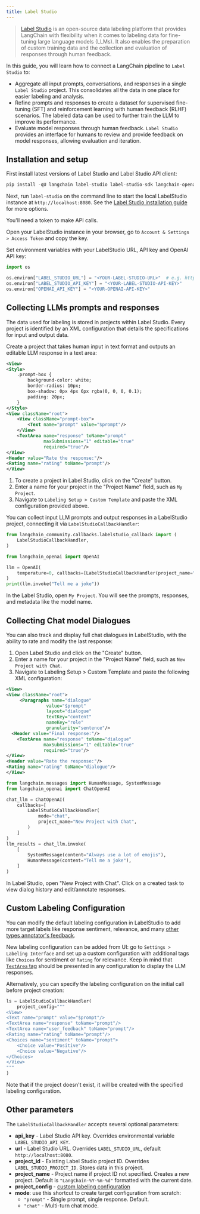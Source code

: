 ```yaml
---
title: Label Studio
---
```


>[Label Studio](https://labelstud.io/guide/get_started) is an open-source data labeling platform that provides LangChain with flexibility when it comes to labeling data for fine-tuning large language models (LLMs). It also enables the preparation of custom training data and the collection and evaluation of responses through human feedback.

In this guide, you will learn how to connect a LangChain pipeline to `Label Studio` to:

- Aggregate all input prompts, conversations, and responses in a single `Label Studio` project. This consolidates all the data in one place for easier labeling and analysis.
- Refine prompts and responses to create a dataset for supervised fine-tuning (SFT) and reinforcement learning with human feedback (RLHF) scenarios. The labeled data can be used to further train the LLM to improve its performance.
- Evaluate model responses through human feedback. `Label Studio` provides an interface for humans to review and provide feedback on model responses, allowing evaluation and iteration.

## Installation and setup

First install latest versions of Label Studio and Label Studio API client:

```python
pip install -qU langchain label-studio label-studio-sdk langchain-openai langchain-community
```

Next, run `label-studio` on the command line to start the local LabelStudio instance at `http://localhost:8080`. See the [Label Studio installation guide](https://labelstud.io/guide/install) for more options.

You'll need a token to make API calls.

Open your LabelStudio instance in your browser, go to `Account & Settings > Access Token` and copy the key.

Set environment variables with your LabelStudio URL, API key and OpenAI API key:

```python
import os

os.environ["LABEL_STUDIO_URL"] = "<YOUR-LABEL-STUDIO-URL>"  # e.g. http://localhost:8080
os.environ["LABEL_STUDIO_API_KEY"] = "<YOUR-LABEL-STUDIO-API-KEY>"
os.environ["OPENAI_API_KEY"] = "<YOUR-OPENAI-API-KEY>"
```

## Collecting LLMs prompts and responses

The data used for labeling is stored in projects within Label Studio. Every project is identified by an XML configuration that details the specifications for input and output data.

Create a project that takes human input in text format and outputs an editable LLM response in a text area:

```xml
<View>
<Style>
    .prompt-box {
        background-color: white;
        border-radius: 10px;
        box-shadow: 0px 4px 6px rgba(0, 0, 0, 0.1);
        padding: 20px;
    }
</Style>
<View className="root">
    <View className="prompt-box">
        <Text name="prompt" value="$prompt"/>
    </View>
    <TextArea name="response" toName="prompt"
              maxSubmissions="1" editable="true"
              required="true"/>
</View>
<Header value="Rate the response:"/>
<Rating name="rating" toName="prompt"/>
</View>
```

1. To create a project in Label Studio, click on the "Create" button.
2. Enter a name for your project in the "Project Name" field, such as `My Project`.
3. Navigate to `Labeling Setup > Custom Template` and paste the XML configuration provided above.

You can collect input LLM prompts and output responses in a LabelStudio project, connecting it via `LabelStudioCallbackHandler`:

```python
from langchain_community.callbacks.labelstudio_callback import (
    LabelStudioCallbackHandler,
)
```

```python
from langchain_openai import OpenAI

llm = OpenAI(
    temperature=0, callbacks=[LabelStudioCallbackHandler(project_name="My Project")]
)
print(llm.invoke("Tell me a joke"))
```

In the Label Studio, open `My Project`. You will see the prompts, responses, and metadata like the model name.

## Collecting Chat model Dialogues

You can also track and display full chat dialogues in LabelStudio, with the ability to rate and modify the last response:

1. Open Label Studio and click on the "Create" button.
2. Enter a name for your project in the "Project Name" field, such as `New Project with Chat`.
3. Navigate to Labeling Setup > Custom Template and paste the following XML configuration:

```xml
<View>
<View className="root">
     <Paragraphs name="dialogue"
               value="$prompt"
               layout="dialogue"
               textKey="content"
               nameKey="role"
               granularity="sentence"/>
  <Header value="Final response:"/>
    <TextArea name="response" toName="dialogue"
              maxSubmissions="1" editable="true"
              required="true"/>
</View>
<Header value="Rate the response:"/>
<Rating name="rating" toName="dialogue"/>
</View>
```

```python
from langchain.messages import HumanMessage, SystemMessage
from langchain_openai import ChatOpenAI

chat_llm = ChatOpenAI(
    callbacks=[
        LabelStudioCallbackHandler(
            mode="chat",
            project_name="New Project with Chat",
        )
    ]
)
llm_results = chat_llm.invoke(
    [
        SystemMessage(content="Always use a lot of emojis"),
        HumanMessage(content="Tell me a joke"),
    ]
)
```

In Label Studio, open "New Project with Chat". Click on a created task to view dialog history and edit/annotate responses.

## Custom Labeling Configuration

You can modify the default labeling configuration in LabelStudio to add more target labels like response sentiment, relevance, and many [other types annotator's feedback](https://labelstud.io/tags/).

New labeling configuration can be added from UI: go to `Settings > Labeling Interface` and set up a custom configuration with additional tags like `Choices` for sentiment or `Rating` for relevance. Keep in mind that [`TextArea` tag](https://labelstud.io/tags/textarea) should be presented in any configuration to display the LLM responses.

Alternatively, you can specify the labeling configuration on the initial call before project creation:

```python
ls = LabelStudioCallbackHandler(
    project_config="""
<View>
<Text name="prompt" value="$prompt"/>
<TextArea name="response" toName="prompt"/>
<TextArea name="user_feedback" toName="prompt"/>
<Rating name="rating" toName="prompt"/>
<Choices name="sentiment" toName="prompt">
    <Choice value="Positive"/>
    <Choice value="Negative"/>
</Choices>
</View>
"""
)
```

Note that if the project doesn't exist, it will be created with the specified labeling configuration.

## Other parameters

The `LabelStudioCallbackHandler` accepts several optional parameters:

- **api_key** - Label Studio API key. Overrides environmental variable `LABEL_STUDIO_API_KEY`.
- **url** - Label Studio URL. Overrides `LABEL_STUDIO_URL`, default `http://localhost:8080`.
- **project_id** - Existing Label Studio project ID. Overrides `LABEL_STUDIO_PROJECT_ID`. Stores data in this project.
- **project_name** - Project name if project ID not specified. Creates a new project. Default is `"LangChain-%Y-%m-%d"` formatted with the current date.
- **project_config** - [custom labeling configuration](#custom-labeling-configuration)
- **mode**: use this shortcut to create target configuration from scratch:
  - `"prompt"` - Single prompt, single response. Default.
  - `"chat"` - Multi-turn chat mode.
